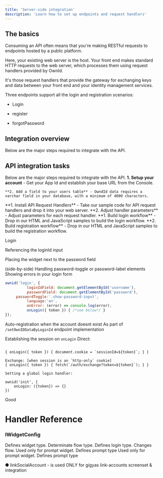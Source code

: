```yaml
---
title: 'Server-side integration'
description: 'Learn how to set up endpoints and request handlers'
---
```


## The basics

Consuming an API often means that you're making RESTful requests to endpoints hosted by a public platform.

Here, your existing web server is the host. Your front end makes standard HTTP requests to the web server,  which processes them using request handlers provided by OwnId. 

It's those request handlers that provide the gateway for exchanging keys and data between your front end and your identity management services. 

Three endpoints support all the login and registration scenarios:

- Login

- register

- forgotPassword

## Integration overview

Below are the major steps required to integrate with the API. 


## API integration tasks

Below are the major steps required to integrate with the API.
<Steps>
  <Step title="PREPARATION">
    **1. Setup your account** - Get your App Id and establish your base URL from the Console.

    **2. Add a field to your users table** - OwndId data requires a varchar field in your database, with a minimum of 4000 characters.
  </Step>
  <Step title="DROP IN SERVER-SIDE END-POINTS">
    **1. Install API Request Handlers** - Take our sample code for API request handlers and drop it into your web server.  
    **2. Adjust handler parameters** - Adjust parameters for each request handler.  
  </Step>
  <Step title="INSERT API REQUESTS IN YOUR FRONT END">
    **1. Build login workflow** - Drop in our HTML and JavaScript samples to build the login workflow.
    **2. Build registration workflow** - Drop in our HTML and JavaScript samples to build the registration workflow.

  </Step>
  
</Steps>


Login

Referencing the loginId input

Placing the widget next to the password field 

(side-by-side)
Handling password-toggle or password-label elements
Showing errors in your login form

``` javascript
ownid('login', {
          loginIdField: document.getElementById('username'),
          passwordField: document.getElementById('password'),
     passwordToggle:'.show-password-input',
          language:'en',
          onError: (error) => console.log(error),
          onLogin({ token }) { /*see below*/ }
});

```
Auto-registration when the account doesnt exist
As part of `/setOwnIDDataByLoginId` endpoint implementation

Establishing the session on `onLogin`
Direct:

```

{ onLogin({ token }) { document.cookie = `sessionId=${token}`; } }

Exchange: [when session is an `http-only` cookie]
{ onLogin({ token }) { fetch(`/auth/exchange?token=${token}`); } }

Setting a global login handler:

ownid('init', { 
    onLogin: ({token}) => {}
})

```

Good



# Handler Reference

### IWidgetConfig

<ParamField query="type" type="WidgetType" default="none" required>
Defines widget type. Determinate flow type.
</ParamField>

<ParamField query="loginType" type="loginType" default="standard" >
Defines login type. Changes flow.

</ParamField>

<ParamField query="promptType" type="promptTypes" default="returning-user">
Used only for prompt widget. Defines prompt type
</ParamField>

<ParamField query="element" type="HTMLElement" default="returning-user">
Used only for prompt widget. Defines prompt type
</ParamField>








● linkSocialAccount - is used ONLY for gigyas link-accounts screenset & integration








